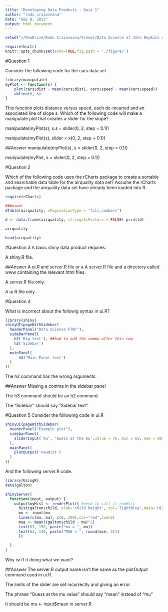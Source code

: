 ```yaml
---
title: "Developing Data Products - Quiz 1"
author: "radu craioveanu"
date: "Sep 8, 2015"
output: html_document
---
```


```r
setwd("~/OneDrive/Radu Craioveanu/School/Data Science at John Hopkins on Coursera/Developing Data Products")
```

```r
require(knitr)
knitr::opts_chunk$set(echo=TRUE,fig.path = './figure/')
```

#Question 1

Consider the following code for the cars data set

```r
library(manipulate)
myPlot <- function(s) {
    plot(cars$dist - mean(cars$dist), cars$speed - mean(cars$speed))
    abline(0, s)
}
```

This function plots distance versus speed, each de-meaned and an associated line of slope s. Which of the following code will make a manipulate plot that creates a slider for the slope?

manipulate(myPlot(s), x.s = slider(0, 2, step = 0.1))

manipulate(myPlot(s), slider = x(0, 2, step = 0.1))

##Answer
manipulate(myPlot(s), s = slider(0, 2, step = 0.1))

manipulate(myPlot, s = slider(0, 2, step = 0.1))

#Question 2

Which of the following code uses the rCharts package to create a sortable and searchable data table for the airquality data set? Assume the rCharts package and the airquality data set have already been loaded into R.

```r
require(rCharts)

##Answer
dTable(airquality, sPaginationType = "full_numbers")

d <- data.frame(airquality, stringsAsFactors = FALSE) print(d)

airquality

head(airquality)
```

#Question 3
A basic shiny data product requires:

A shiny.R file.

##Answer
A ui.R and server.R file or a A server.R file and a directory called www containing the relevant html files.

A server.R file only.

A ui.R file only.

#Question 4

What is incorrect about the followig syntax in ui.R?

```r
library(shiny)
shinyUI(pageWithSidebar(
  headerPanel("Data science FTW!"),
  sidebarPanel(
    h2('Big text'), ##had to add the comma after this row
    h3('Sidebar')
  ),
  mainPanel(
      h3('Main Panel text')
  )
))
```

The h2 command has the wrong arguments.

##Answer
Missing a comma in the sidebar panel

The h3 command should be an h2 command.

The "Sidebar" should say "Sidebar text".

#Question 5
Consider the following code in ui.R

```r
shinyUI(pageWithSidebar(
  headerPanel("Example plot"),
  sidebarPanel(
    sliderInput('mu', 'Guess at the mu',value = 70, min = 60, max = 80, step = 0.05,)
  ),
  mainPanel(
    plotOutput('newHist')
  )
))
```

And the following server.R code.

```r
library(UsingR)
data(galton)

shinyServer(
  function(input, output) {
    output$myHist <- renderPlot({ #need to call it newHist
      hist(galton$child, xlab='child height', col='lightblue',main='Histogram')
      mu <- input$mu
      lines(c(mu, mu), c(0, 200),col="red",lwd=5)
      mse <- mean((galton$child - mu)^2)
      text(63, 150, paste("mu = ", mu))
      text(63, 140, paste("MSE = ", round(mse, 2)))
      })
    
  }
)
```


Why isn't it doing what we want?

##Answer
The server.R output name isn't the same as the plotOutput command used in ui.R.

The limits of the slider are set incorrectly and giving an error.

The phrase "Guess at the mu value" should say "mean" instead of "mu"

It should be mu <- input$mean in server.R
